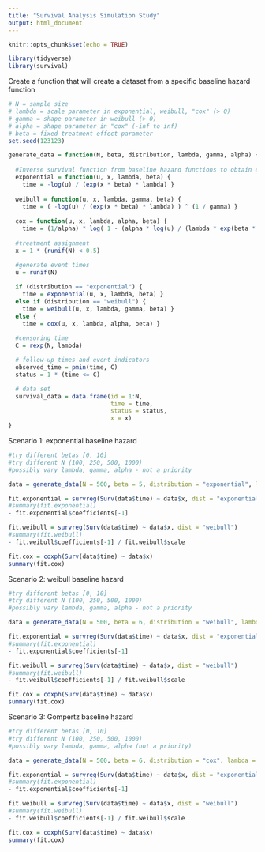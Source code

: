 ```yaml
---
title: "Survival Analysis Simulation Study"
output: html_document
---
```


```r
knitr::opts_chunk$set(echo = TRUE)

library(tidyverse)
library(survival)
```

Create a function that will create a dataset from a specific baseline hazard function

```r

# N = sample size    
# lambda = scale parameter in exponential, weibull, "cox" (> 0)
# gamma = shape parameter in weibull (> 0)
# alpha = shape parameter in "cox" (-inf to inf)
# beta = fixed treatment effect parameter
set.seed(123123)

generate_data = function(N, beta, distribution, lambda, gamma, alpha) {
  
  #Inverse survival function from baseline hazard functions to obtain event times
  exponential = function(u, x, lambda, beta) {
    time = -log(u) / (exp(x * beta) * lambda) }
  
  weibull = function(u, x, lambda, gamma, beta) {
    time = ( -log(u) / (exp(x * beta) * lambda) ) ^ (1 / gamma) }
  
  cox = function(u, x, lambda, alpha, beta) {
    time = (1/alpha) * log( 1 - (alpha * log(u) / (lambda * exp(beta * x))) ) }
  
  #treatment assignment
  x = 1 * (runif(N) < 0.5)

  #generate event times
  u = runif(N)
  
  if (distribution == "exponential") {
    time = exponential(u, x, lambda, beta) } 
  else if (distribution == "weibull") {
    time = weibull(u, x, lambda, gamma, beta) }
  else { 
    time = cox(u, x, lambda, alpha, beta) } 
  
  #censoring time
  C = rexp(N, lambda)

  # follow-up times and event indicators
  observed_time = pmin(time, C)
  status = 1 * (time <= C)

  # data set
  survival_data = data.frame(id = 1:N,
                             time = time,
                             status = status,
                             x = x)
}
```

Scenario 1: exponential baseline hazard

```r

#try different betas [0, 10]
#try different N (100, 250, 500, 1000)
#possibly vary lambda, gamma, alpha - not a priority

data = generate_data(N = 500, beta = 5, distribution = "exponential", lambda = 0.1, gamma = 4, alpha = 4)

fit.exponential = survreg(Surv(data$time) ~ data$x, dist = "exponential") 
#summary(fit.exponential)
- fit.exponential$coefficients[-1]

fit.weibull = survreg(Surv(data$time) ~ data$x, dist = "weibull") 
#summary(fit.weibull)
- fit.weibull$coefficients[-1] / fit.weibull$scale

fit.cox = coxph(Surv(data$time) ~ data$x) 
summary(fit.cox)

```

Scenario 2: weibull baseline hazard

```r

#try different betas [0, 10]
#try different N (100, 250, 500, 1000)
#possibly vary lambda, gamma, alpha - not a priority

data = generate_data(N = 500, beta = 6, distribution = "weibull", lambda = 0.1, gamma = 4, alpha = 42)

fit.exponential = survreg(Surv(data$time) ~ data$x, dist = "exponential") 
#summary(fit.exponential)
- fit.exponential$coefficients[-1]

fit.weibull = survreg(Surv(data$time) ~ data$x, dist = "weibull") 
#summary(fit.weibull)
- fit.weibull$coefficients[-1] / fit.weibull$scale

fit.cox = coxph(Surv(data$time) ~ data$x) 
summary(fit.cox)
```

Scenario 3: Gompertz baseline hazard

```r

#try different betas [0, 10]
#try different N (100, 250, 500, 1000)
#possibly vary lambda, gamma, alpha (not a priority)

data = generate_data(N = 500, beta = 6, distribution = "cox", lambda = 0.1, gamma = 4, alpha = 4)

fit.exponential = survreg(Surv(data$time) ~ data$x, dist = "exponential") 
#summary(fit.exponential)
- fit.exponential$coefficients[-1]

fit.weibull = survreg(Surv(data$time) ~ data$x, dist = "weibull") 
#summary(fit.weibull)
- fit.weibull$coefficients[-1] / fit.weibull$scale

fit.cox = coxph(Surv(data$time) ~ data$x) 
summary(fit.cox)

```

